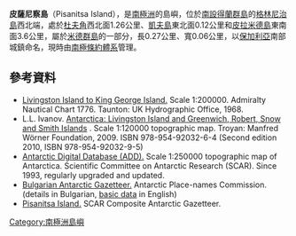 {{coord|62|26|48|S|60|03|14.5|W|display=title}}

'''皮薩尼察島'''（Pisanitsa Island），是[[南極洲|南極洲]]的島嶼，位於[[南設得蘭群島|南設得蘭群島]]的[[格林尼治島|格林尼治島]]西北端，處於[[杜夫角|杜夫角]]西北面1.26公里、[[凱夫島|凱夫島]]東北面0.12公里和[[皮拉米德島|皮拉米德島]]東南面3.6公里，屬於[[米德群島|米德群島]]的一部分，長0.27公里、寬0.06公里，以[[保加利亞|保加利亞]]南部城鎮命名，現時由[[南極條約體系|南極條約體系]]管理。

==參考資料==
* [https://web.archive.org/web/20140204003557/http://www.nauticalcharts.biz/page,shop.product_details/flypage,flypage.tpl/product_id,4229/category_id,226/option,com_virtuemart/Itemid,55.html Livingston Island to King George Island.]  Scale 1:200000.  Admiralty Nautical Chart 1776.  Taunton: UK Hydrographic Office, 1968.
* L.L. Ivanov. [http://apcbg.org/image023.jpg Antarctica: Livingston Island and Greenwich, Robert, Snow and Smith Islands] {{Wayback|url=http://apcbg.org/image023.jpg |date=20080424075823 }}. Scale 1:120000 topographic map. Troyan: Manfred Wörner Foundation, 2009. ISBN 978-954-92032-6-4 (Second edition 2010, ISBN 978-954-92032-9-5)
* [http://www.add.scar.org Antarctic Digital Database (ADD).] {{Wayback|url=http://www.add.scar.org/ |date=20170305000653 }} Scale 1:250000 topographic map of Antarctica. Scientific Committee on Antarctic Research (SCAR). Since 1993, regularly upgraded and updated.
* [http://apcbg.org/gazet-bg.doc Bulgarian Antarctic Gazetteer.] {{Wayback|url=http://apcbg.org/gazet-bg.doc |date=20131012104624 }} Antarctic Place-names Commission. (details in Bulgarian, [http://apcbg.org/gazet.htm basic data] {{Wayback|url=http://apcbg.org/gazet.htm |date=20160304071225 }} in English)
* [https://data.aad.gov.au/aadc/gaz/scar/display_name.cfm?gaz_id=137704 Pisanitsa Island.] {{Wayback|url=https://data.aad.gov.au/aadc/gaz/scar/display_name.cfm?gaz_id=137704 |date=20140512224119 }} SCAR Composite Antarctic Gazetteer.

{{南设得兰群岛}}

{{Antarctica-geo-stub}}

[[Category:南極洲島嶼|Category:南極洲島嶼]]